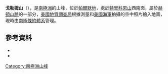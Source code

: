 {{coord|74|3|S|62|4|W|source:GNIS|display=title}}

'''戈勒姆山'''（{{lang-en|Mount Gorham}}），是[[南極洲|南極洲]]的山峰，位於[[帕爾默地|帕爾默地]]，處於[[特里科恩山|特里科恩山]]西南面，屬於[[赫頓山脈|赫頓山脈]]的一部分，[[美國地質調查局|美國地質調查局]]根據測量和[[美國海軍|美國海軍]]拍攝的空中照片繪入地圖，現時由[[南極條約體系|南極條約體系]]管理。

==參考資料==
*{{cite gnis | type = antarid | id = 5854| name = Gorham, Mount | accessdate = 2012-04-30}}
*{{usgs-gazetteer|id=5854|name=Gorham, Mount}}

{{Antarctica-geo-stub}}
[[Category:南極洲山峰|Category:南極洲山峰]]